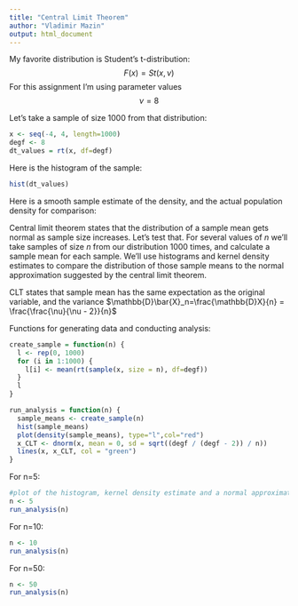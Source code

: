 ```yaml
---
title: "Central Limit Theorem"
author: "Vladimir Mazin"
output: html_document
---
```


My favorite distribution is Student's t-distribution: $$F\left(x\right)=St\left(x, \nu\right)$$
For this assignment I'm using parameter values $$\nu=8$$

Let's take a sample of size 1000 from that distribution:
```r
x <- seq(-4, 4, length=1000)
degf <- 8
dt_values = rt(x, df=degf)
```

Here is the histogram of the sample:
```r
hist(dt_values)
```

Here is a smooth sample estimate of the density, and the actual population density for comparison:

Central limit theorem states that the distribution of a sample mean gets normal as sample size increases. Let's test that. For several values of $n$ we'll take samples of size $n$ from our distribution 1000 times, and calculate a sample mean for each sample. We'll use histograms and kernel density estimates to compare the distribution of those sample means to the normal approximation suggested by the central limit theorem. 

CLT states that sample mean has the same expectation as the original variable, and the variance $\mathbb{D}\bar{X}_n=\frac{\mathbb{D}X}{n} = \frac{\frac{\nu}{\nu - 2}}{n}$

Functions for generating data and conducting analysis:
```r
create_sample = function(n) {
  l <- rep(0, 1000)
  for (i in 1:1000) {
    l[i] <- mean(rt(sample(x, size = n), df=degf))
  }
  l
}

run_analysis = function(n) {
  sample_means <- create_sample(n)
  hist(sample_means)
  plot(density(sample_means), type="l",col="red")
  x_CLT <- dnorm(x, mean = 0, sd = sqrt((degf / (degf - 2)) / n))
  lines(x, x_CLT, col = "green")
}
```

For n=5:
```r
#plot of the histogram, kernel density estimate and a normal approximation from CLT to compare 
n <- 5
run_analysis(n)
```

For n=10:
```r
n <- 10
run_analysis(n)
```

For n=50:
```r
n <- 50
run_analysis(n)
```
